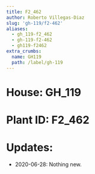 ```yaml
---
title: F2_462
author: Roberto Villegas-Diaz
slug: 'gh-119/f2-462'
aliases:
  - gh_119-f2_462
  - gh-119-f2-462
  - gh119-f2462
extra_crumbs:
  name: GH119
  path: /label/gh-119
---
```


# **House**: GH_119
# **Plant ID**: F2_462
# **Updates**: 
 - 2020-06-28: Nothing new.
